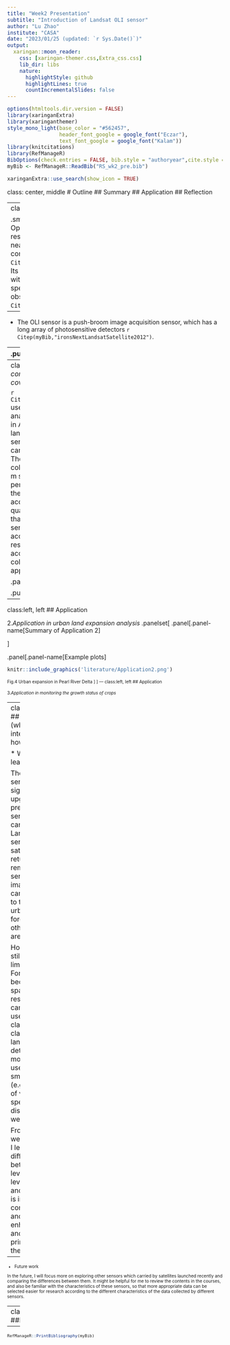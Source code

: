 ```yaml
---
title: "Week2 Presentation"
subtitle: "Introduction of Landsat OLI sensor"
author: "Lu Zhao"
institute: "CASA"
date: "2023/01/25 (updated: `r Sys.Date()`)"
output:
  xaringan::moon_reader:
    css: [xaringan-themer.css,Extra_css.css]
    lib_dir: libs
    nature:
      highlightStyle: github
      highlightLines: true
      countIncrementalSlides: false
---
```


```r
options(htmltools.dir.version = FALSE)
library(xaringanExtra)
library(xaringanthemer)
style_mono_light(base_color = "#562457",
                 header_font_google = google_font("Eczar"),
                 text_font_google = google_font("Kalam"))
library(knitcitations)
library(RefManageR)
BibOptions(check.entries = FALSE, bib.style = "authoryear",cite.style = "authoryear", style = "markdown", hyperlink = TRUE, dashed = TRUE, no.print.fields=c("doi", "url", "urldate", "issn"))
myBib <- RefManageR::ReadBib("RS_wk2_pre.bib")

```

```r
xaringanExtra::use_search(show_icon = TRUE)
```
class: center, middle
# Outline
## Summary
## Application
## Reflection

---
class: left, left
# Summary

.small[* The Landsat 8 satellite carries the Operational Land Imager (OLI) sensor, which is responsible for measurements in the visible, near-infrared and short-wave infrared components `r Citep(myBib,"ironsNextLandsatSatellite2012")`. Its images are available as panchromatic images with a spatial resolution of 15 meters and multi-spectral images of 30 meters. In addition, its observable area is extensive `r Citep(myBib,"ironsNextLandsatSatellite2012")`.]

--

* The OLI sensor is a push-broom image acquisition sensor, which has a long array of photosensitive detectors `r Citep(myBib,"ironsNextLandsatSatellite2012")`.

--
.pull-left[

```r
knitr::include_graphics('literature/oli_design.jpg')
```
<font size = 1> Fig.1 Drawing of the Operational Land Imager (OLI)
Source: [**OLI DESIGN**](https://landsat.gsfc.nasa.gov/article/oli-design/)
]

---
class: left, left
## Application
1.*Application in comparing the changes in land use and land cover*
```r
xaringanExtra::use_panelset()
```
.panelset[
.panel[.panel-name[Summary of Application 1]

`r Citet(myBib,"mawendaAnalysisUrbanLand2020a")` used Landsat series satellite imagery to analyse land use and land cover type changes in Area A from 1994 to 2018. In classifying the land use and land cover types in 2018, remote sensing images returned by the OLI sensor carried by the Landsat 8 satellite were used. They chose the remote sensing images collected by the OLI sensor based on their 30 m spatial resolution and 16-day repetition period, and that their trajectories cover exactly the study area. In addition, the images were acquired at a high quality and no very obvious quality issues or errors were detected. I believe that the use of the data collected by the OLI sensor is appropriate for the subject and accuracy of their study, but if a higher resolution image is required to improve the accuracy of the land use classification, the data collected by the XX sensor may be more appropriate.
]

.panel[.panel-name[Example plots]
.pull-left[
```r
knitr::include_graphics('literature/Application1_1.png')
```
<font size = 1> Fig.2 False color image in Blantyre City collected by OLI sensor
]

.pull-right[
```r
knitr::include_graphics('literature/Application1_2.png')
```
<font size = 1> Fig.3 Land use land cover classes in Blantyre City in 2018 
]
]
]

---
class:left, left
## Application

2.*Application in urban land expansion analysis*
.panelset[
.panel[.panel-name[Summary of Application 2]


]

.panel[.panel-name[Example plots]
```r
knitr::include_graphics('literature/Application2.png')
```
<font size = 1> Fig.4 Urban expansion in Pearl River Delta
]
]
---
class:left, left
## Application

3.*Application in monitoring the growth status of crops*

---
class: left, left
## Reflection (why interesting & how useful)

* What I have learnt?

The OLI sensor is a significant upgrade over previous sensors carried by the Landsat series of satellites, returning remote sensing images that can be used to target urban, farm, forest and other types of areas.

However, it still has limitations. For instance, because its spatial resolution, it cannot be used to classify classes of land use detailed and monitor land use change in small areas (e.g. Variation of vegetation species distribution in wetland park) 

From this week lecture, I learnt differences between level-1 and level-2 data, and also what is image correlation and enhancement, and the principle of them.

--

* Future work

In the future, I will focus more on exploring other sensors which carried by  satellites launched recently and comparing the differences between them. It might be helpful for me to review the contents in the courses, and also be familiar with the characteristics of these sensors, so that more appropriate data can be selected easier for research according to the different characteristics of the data collected by different sensors.

---
class: left, left
##References

--
```r

RefManageR::PrintBibliography(myBib)
```

